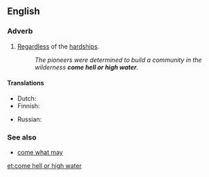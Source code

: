 ==English==

===Adverb===
{{head|en|adverb|head=[[come]] [[hell or high water]]}}

# {{context|idiomatic|lang=en}} [[regardless|Regardless]] of the [[hardship]]s.
#: ''The pioneers were determined to build a community in the wilderness '''come hell or high water'''.''

====Translations====
{{trans-top|regardless of the hardships}}
* Dutch: {{t|nl|wat er zich ook voordoet}}
* Finnish: {{t|fi|kävi miten kävi}}
{{trans-mid}}
* Russian: {{t+|ru|во что бы то ни стало|tr="however muč would it cost"}}
{{trans-bottom}}

===See also===
* [[come what may]]

[[et:come hell or high water]]